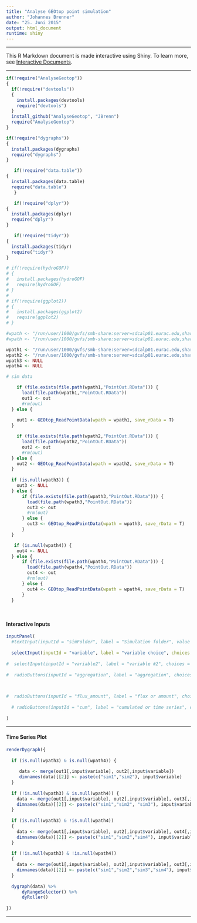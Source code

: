 ```yaml
---
title: "Analyse GEOtop point simulation"
author: "Johannes Brenner"
date: "25. Juni 2015"
output: html_document
runtime: shiny
---
```


***

This R Markdown document is made interactive using Shiny. To learn more, see [Interactive Documents](http://rmarkdown.rstudio.com/authoring_shiny.html).

***

```r

if(!require("AnalyseGeotop"))
{
  if(!require("devtools"))
  {
    install.packages(devtools)
    require("devtools")
  }
  install_github("AnalyseGeotop", "JBrenn")
  require("AnalyseGeotop")
}

if(!require("dygraphs"))
{
  install.packages(dygraphs)
  require("dygraphs")
}

   if(!require("data.table"))
{
  install.packages(data.table)
  require("data.table")
   }

   if(!require("dplyr"))
{
  install.packages(dplyr)
  require("dplyr")
}

   if(!require("tidyr"))
{
  install.packages(tidyr)
  require("tidyr")
}

# if(!require(hydroGOF))
# {
#   install.packages(hydroGOF)
#   require(hydroGOF)
# }
# 
# if(!require(ggplot2))
# {
#   install.packages(ggplot2)
#   require(ggplot2)
# }

#wpath <- "/run/user/1000/gvfs/smb-share:server=sdcalp01.eurac.edu,share=data2/Simulations/Simulation_GEOtop_1_225_ZH/Vinschgau/SimTraining/BrJ/HiResAlp/1D/Montecini_pnt_1_225_B2_007/"
#wpath <- "/run/user/1000/gvfs/smb-share:server=sdcalp01.eurac.edu,share=data2/Simulations/Simulation_GEOtop_1_225_ZH/Vinschgau/SimTraining/BrJ/MonaLisa/1D/Kaltern/sim006"

wpath1 <- "/run/user/1000/gvfs/smb-share:server=sdcalp01.eurac.edu,share=data2/Simulations/Simulation_GEOtop_1_225_ZH/Vinschgau/SimTraining/BrJ/MonaLisa/1D/Kaltern/sim008/"
wpath2 <- "/run/user/1000/gvfs/smb-share:server=sdcalp01.eurac.edu,share=data2/Simulations/Simulation_GEOtop_1_225_ZH/Vinschgau/SimTraining/BrJ/MonaLisa/1D/Kaltern/sim012/"
wpath3 <- NULL
wpath4 <- NULL

# sim data

    if (file.exists(file.path(wpath1,"PointOut.RData"))) {
      load(file.path(wpath1,"PointOut.RData"))
      out1 <- out
      #rm(out)
  } else {
    
    out1 <- GEOtop_ReadPointData(wpath = wpath1, save_rData = T)
  }

    if (file.exists(file.path(wpath2,"PointOut.RData"))) {
      load(file.path(wpath2,"PointOut.RData"))
      out2 <- out
      #rm(out)
  } else {
    out2 <- GEOtop_ReadPointData(wpath = wpath2, save_rData = T)
  }
  
  if (is.null(wpath3)) {
    out3 <- NULL
  } else {
      if (file.exists(file.path(wpath3,"PointOut.RData"))) {
        load(file.path(wpath3,"PointOut.RData"))
        out3 <- out
        #rm(out)
      } else {
        out3 <- GEOtop_ReadPointData(wpath = wpath3, save_rData = T)
      }
  }

   if (is.null(wpath4)) {
    out4 <- NULL
  } else {
      if (file.exists(file.path(wpath4,"PointOut.RData"))) {
        load(file.path(wpath4,"PointOut.RData"))
        out4 <- out
        #rm(out)
      } else {
        out4 <- GEOtop_ReadPointData(wpath = wpath4, save_rData = T)
      }
  }

  
```

#### Interactive Inputs

```r
inputPanel(
  #textInput(inputId = "simFolder", label = "Simulation folder", value = "")
  
  selectInput(inputId = "variable", label = "variable choice", choices = names(out1), selected = "Tair.C.")
  
#  selectInput(inputId = "variable2", label = "variable #2", choices = c("n.a.",names(out1)), selected = "Tair.C.")
  
#  radioButtons(inputId = "aggregation", label = "aggregation", choices = c("hour","day","month"), selected = "day", inline = FALSE)
  

  
#  radioButtons(inputId = "flux_amount", label = "flux or amount", choices = c("flux","amount"), selected = "flux", inline = FALSE)
  
  # radioButtons(inputId = "cum", label = "cumulated or time series", choices = c("time series","cumulated over time"), selected = "time series", inline = FALSE)
  
)

```

***

#### Time Series Plot



```r

renderDygraph({
    
  if (is.null(wpath3) & is.null(wpath4)) {
    
     data <- merge(out1[,input$variable], out2[,input$variable])
     dimnames(data)[[2]] <- paste(c("sim1","sim2"), input$variable)
  }
  
  if (!is.null(wpath3) & is.null(wpath4)) {
    data <- merge(out1[,input$variable], out2[,input$variable], out3[,input$variable])
    dimnames(data)[[2]] <- paste(c("sim1","sim2", "sim3"), input$variable)
  }
  
  if (is.null(wpath3) & !is.null(wpath4))
  {
    data <- merge(out1[,input$variable], out2[,input$variable], out4[,input$variable])
    dimnames(data)[[2]] <- paste(c("sim1","sim2","sim4"), input$variable)
  }
    
  if (!is.null(wpath3) & !is.null(wpath4))
  {
    data <- merge(out1[,input$variable], out2[,input$variable], out3[,input$variable], out4[,input$variable])
    dimnames(data)[[2]] <- paste(c("sim1","sim2","sim3","sim4"), input$variable)
  }
  
  dygraph(data) %>%
      dyRangeSelector() %>%
      dyRoller()
    
})

```
  
***

 